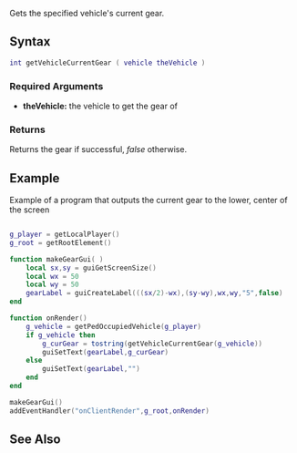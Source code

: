  
{{Client function}} 

Gets the specified vehicle's current gear.

==Syntax==
<syntaxhighlight lang="lua">
int getVehicleCurrentGear ( vehicle theVehicle )
</syntaxhighlight>

===Required Arguments=== 
*'''theVehicle:''' the vehicle to get the gear of

===Returns===
Returns the gear if successful, ''false'' otherwise.

==Example== 
<section name="Client" class="client" show="true">
Example of a program that outputs the current gear to the lower, center of the screen
<syntaxhighlight lang="lua">

g_player = getLocalPlayer()
g_root = getRootElement()

function makeGearGui( )
	local sx,sy = guiGetScreenSize()
	local wx = 50
	local wy = 50
	gearLabel = guiCreateLabel(((sx/2)-wx),(sy-wy),wx,wy,"5",false)
end

function onRender()
	g_vehicle = getPedOccupiedVehicle(g_player)
	if g_vehicle then
		g_curGear = tostring(getVehicleCurrentGear(g_vehicle))
		guiSetText(gearLabel,g_curGear)
	else
		guiSetText(gearLabel,"")
	end
end

makeGearGui()
addEventHandler("onClientRender",g_root,onRender)
</syntaxhighlight>
</section>

==See Also==
{{Vehicle_functions}}